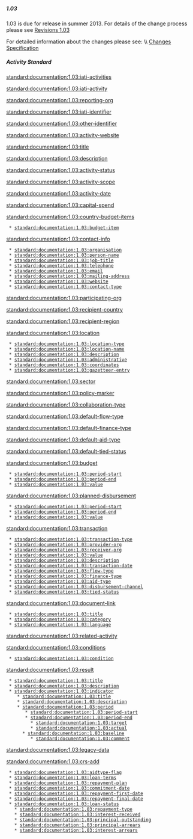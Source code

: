 ===== 1.03 =====
{{for revision 1.03}}

1.03 is due for release in summer 2013. For details of the change process please see [[standard:revision:1.03:start|Revisions 1.03]]

For detailed information about the changes please see: \\
[[standard:revision:1.03:changes_specification|Changes Specification]]

===== Activity Standard =====
[[standard:documentation:1.03:iati-activities]]

[[standard:documentation:1.03:iati-activity]]

[[standard:documentation:1.03:reporting-org]]

[[standard:documentation:1.03:iati-identifier]]

[[standard:documentation:1.03:other-identifier]]

[[standard:documentation:1.03:activity-website]]

[[standard:documentation:1.03:title]]

[[standard:documentation:1.03:description]]

[[standard:documentation:1.03:activity-status]]

[[standard:documentation:1.03:activity-scope]]

[[standard:documentation:1.03:activity-date]]

[[standard:documentation:1.03:capital-spend]]

[[standard:documentation:1.03:country-budget-items]]

  * [[standard:documentation:1.03:budget-item]]

[[standard:documentation:1.03:contact-info]]

  * [[standard:documentation:1.03:organisation]]
  * [[standard:documentation:1.03:person-name]]
  * [[standard:documentation:1.03:job-title]]
  * [[standard:documentation:1.03:telephone]]
  * [[standard:documentation:1.03:email]]
  * [[standard:documentation:1.03:mailing-address]]
  * [[standard:documentation:1.03:website]]
  * [[standard:documentation:1.03:contact-type]]

[[standard:documentation:1.03:participating-org]]

[[standard:documentation:1.03:recipient-country]]

[[standard:documentation:1.03:recipient-region]]

[[standard:documentation:1.03:location]]

  * [[standard:documentation:1.03:location-type]]
  * [[standard:documentation:1.03:location-name]]
  * [[standard:documentation:1.03:description]]
  * [[standard:documentation:1.03:administrative]]
  * [[standard:documentation:1.03:coordinates]]
  * [[standard:documentation:1.03:gazetteer-entry]]

[[standard:documentation:1.03:sector]]

[[standard:documentation:1.03:policy-marker]]

[[standard:documentation:1.03:collaboration-type]]

[[standard:documentation:1.03:default-flow-type]]

[[standard:documentation:1.03:default-finance-type]]

[[standard:documentation:1.03:default-aid-type]]

[[standard:documentation:1.03:default-tied-status]]

[[standard:documentation:1.03:budget]]

  * [[standard:documentation:1.03:period-start]]
  * [[standard:documentation:1.03:period-end]]
  * [[standard:documentation:1.03:value]]

[[standard:documentation:1.03:planned-disbursement]]

  * [[standard:documentation:1.03:period-start]]
  * [[standard:documentation:1.03:period-end]]
  * [[standard:documentation:1.03:value]]

[[standard:documentation:1.03:transaction]]

  * [[standard:documentation:1.03:transaction-type]]
  * [[standard:documentation:1.03:provider-org]]
  * [[standard:documentation:1.03:receiver-org]]
  * [[standard:documentation:1.03:value]]
  * [[standard:documentation:1.03:description]]
  * [[standard:documentation:1.03:transaction-date]]
  * [[standard:documentation:1.03:flow-type]]
  * [[standard:documentation:1.03:finance-type]]
  * [[standard:documentation:1.03:aid-type]]
  * [[standard:documentation:1.03:disbursement-channel]]
  * [[standard:documentation:1.03:tied-status]]

[[standard:documentation:1.03:document-link]]

  * [[standard:documentation:1.03:title]]
  * [[standard:documentation:1.03:category]]
  * [[standard:documentation:1.03:language]]

[[standard:documentation:1.03:related-activity]]

[[standard:documentation:1.03:conditions]]
  * [[standard:documentation:1.03:condition]]

[[standard:documentation:1.03:result]]
  * [[standard:documentation:1.03:title]]
  * [[standard:documentation:1.03:description]]
  * [[standard:documentation:1.03:indicator]]
     * [[standard:documentation:1.03:title]]
     * [[standard:documentation:1.03:description]]
     * [[standard:documentation:1.03:period]]
        * [[standard:documentation:1.03:period-start]]
        * [[standard:documentation:1.03:period-end]]
          * [[standard:documentation:1.03:target]]
          * [[standard:documentation:1.03:actual]]
       * [[standard:documentation:1.03:baseline]]  
          * [[standard:documentation:1.03:comment]]  
[[standard:documentation:1.03:legacy-data]]

[[standard:documentation:1.03:crs-add]]
  * [[standard:documentation:1.03:aidtype-flag]]
  * [[standard:documentation:1.03:loan-terms]]
  * [[standard:documentation:1.03:repayment-plan]]
  * [[standard:documentation:1.03:commitment-date]]
  * [[standard:documentation:1.03:repayment-first-date]]
  * [[standard:documentation:1.03:repayment-final-date]]
  * [[standard:documentation:1.03:loan-status]]
    * [[standard:documentation:1.03:repayment-type]]
    * [[standard:documentation:1.03:interest-received]]
    * [[standard:documentation:1.03:principal-outstanding]]
    * [[standard:documentation:1.03:principal-arrears]]
    * [[standard:documentation:1.03:interest-arrears]] 
